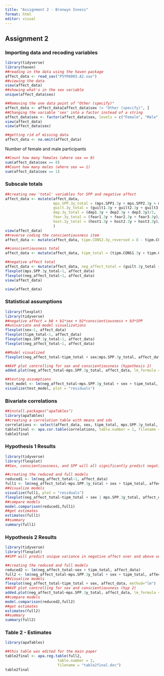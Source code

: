 ```yaml
---
title: "Assignment 2 - Bronwyn Inness"
format: html
editor: visual
---
```


## Assignment 2

### Importing data and recoding variables

```r
library(tidyverse)
library(haven)
##reading in the data using the haven package
affect_data <- read_sav("PSYR6003.A2.sav")
##viewing the data
view(affect_data)
##showing what's in the sex variable
unique(affect_data$sex)

##Removing the one data point of "Other (specify)"
affect_data <- affect_data[affect_data$sex != "Other (specify)", ]
##Changing the variable 'sex' into a factor instead of a string
affect_data$sex <- factor(affect_data$sex, levels = c("Female", "Male"), labels = c(0, 1))
view(affect_data)
view(affect_data$sex)

##getting rid of missing data
affect_data <- na.omit(affect_data)

```

Number of female and male participants

```r
##Count how many females (where sex == 0)
sum(affect_data$sex == 0)
##Count how many males (where sex == 1)
sum(affect_data$sex == 1)
```

### Subscale totals

```r
##creating new 'total' variables for SPP and negative affect
affect_data <- mutate(affect_data, 
                      mps.SPP.3y_total = (mps.SPP1.3y + mps.SPP2.3y + mps.SPP3.3y + mps.SPP4.3y + mps.SPP5.3y)/5,
                      guilt.3y_total = (guilt1.3y + guilt2.3y + guilt3.3y)/3,
                      dep.3y_total = (dep1.3y + dep2.3y + dep3.3y)/3,
                      fear.3y_total = (fear1.3y + fear2.3y + fear3.3y)/3,
                      host.3y_total = (host1.3y + host2.3y + host3.3y)/3
                      )
view(affect_data)
##reverse coding the conscientiousness item
affect_data <- mutate(affect_data, tipm.CONS2.3y_reversed = 8 - tipm.CONS2.3y)

##conscientiousness total
affect_data <- mutate(affect_data, tipm_total = (tipm.CONS1.3y + tipm.CONS2.3y_reversed)/2)

##negative affect total
affect_data <- mutate(affect_data, neg_affect_total = (guilt.3y_total + dep.3y_total + fear.3y_total + host.3y_total)/4)
flexplot(mps.SPP.3y_total~1, affect_data)
flexplot(neg_affect_total~1, affect_data)
view(affect_data)

view(affect_data)
```

### Statistical assumptions

```r
library(flexplot)
library(tidyverse)
##negative affect = b0 + b1*sex + b2*conscientiousness + b3*SPP
##univariate and model visualizations
flexplot(sex~1, affect_data)
flexplot(tipm_total~1, affect_data)
flexplot(mps.SPP.3y_total~1, affect_data)
flexplot(neg_affect_total~1, affect_data)

##Model visualized
flexplot(neg_affect_total~tipm_total + sex|mps.SPP.3y_total, affect_data, method = "lm") 

##AVP plot controlling for sex and conscientiousness (hypothesis 2)
added.plot(neg_affect_total~mps.SPP.3y_total, affect_data, lm_formula = neg_affect_total~sex + tipm_total)

##testing assumptions
test_model <- lm(neg_affect_total~mps.SPP.3y_total + sex + tipm_total, affect_data)
visualize(test_model, plot = "residuals")
```

### Bivariate correlations

```r
##install.packages("apaTables")
library(apaTables)
##creating a correlation table with means and sds
correlations <- select(affect_data, sex, tipm_total, mps.SPP.3y_total, neg_affect_total)
table1final <- apa.cor.table(correlations, table.number = 1, filename = "table1final.doc")
table1final
```

### Hypothesis 1 Results

```r
library(tidyverse)
library(flexplot)
##Sex, conscientiousness, and SPP will all significantly predict negative affect, in the manner described above.

##creating the reduced and full models
reduced1 <- lm(neg_affect_total~1, affect_data)
full1 <- lm(neg_affect_total~mps.SPP.3y_total + sex + tipm_total, affect_data)
##Visualize models
visualize(full1, plot = "residuals")
flexplot(neg_affect_total~tipm_total + sex | mps.SPP.3y_total, affect_data, method="lm")
##compare models
model.comparison(reduced1,full1)
##get estimates
estimates(full1)
##summary
summary(full1)
```

### Hypothesis 2 Results

```r
library(tidyverse)
library(flexplot)
##SPP will predict unique variance in negative affect over and above sex and conscientiousness in a meaningful way.

##creating the reduced and full models
reduced2 <- lm(neg_affect_total~sex + tipm_total, affect_data)
full2 <- lm(neg_affect_total~mps.SPP.3y_total + sex + tipm_total, affect_data) ##exact same as full1 model, that's okay!!
##Visualize models
flexplot(neg_affect_total~tipm_total + sex, affect_data, method="lm")
##AVP plot controlling for sex and conscientiousness (hyp 2)
added.plot(neg_affect_total~mps.SPP.3y_total, affect_data, lm_formula = neg_affect_total~sex + tipm_total)
##compare models
model.comparison(reduced2,full2)
##get estimates
estimates(full2)
##summary
summary(full2)
```

### Table 2 - Estimates

```r
library(apaTables)

##this table was edited for the main paper
table2final <- apa.reg.table(full2,
                        table.number = 2,
                        filename = "table2final.doc")
table2final
```

